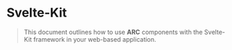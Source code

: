 # Svelte-Kit

> This document outlines how to use **ARC** components with the Svelte-Kit framework in your web-based application.
